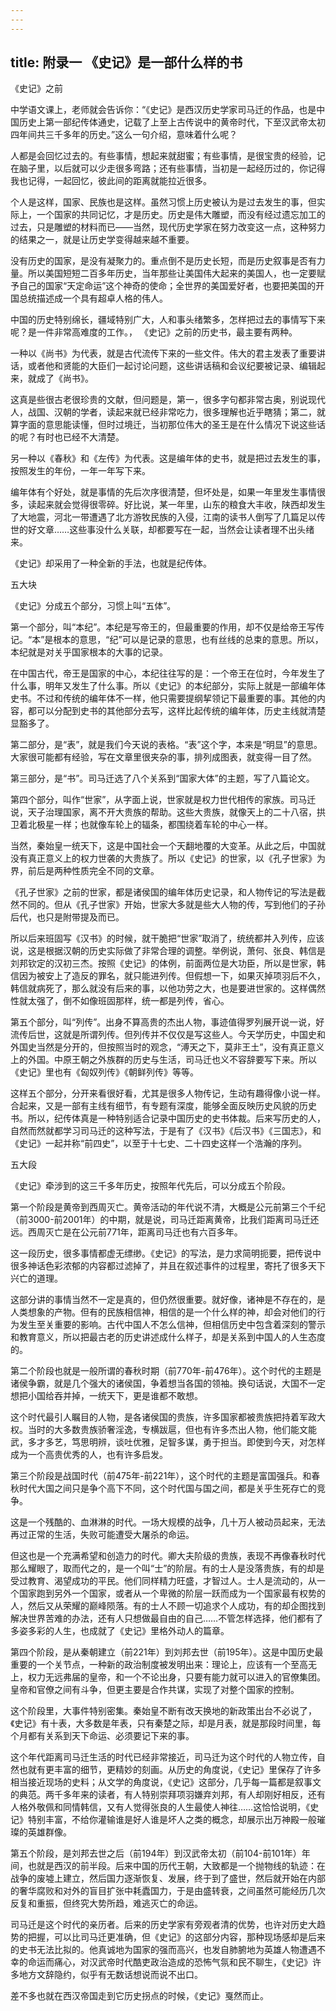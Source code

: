 ```yaml
---
---
---
```

title: 附录一 《史记》是一部什么样的书
---




《史记》之前

中学语文课上，老师就会告诉你：“《史记》是西汉历史学家司马迁的作品，也是中国历史上第一部纪传体通史，记载了上至上古传说中的黄帝时代，下至汉武帝太初四年间共三千多年的历史。”这么一句介绍，意味着什么呢？

人都是会回忆过去的。有些事情，想起来就甜蜜；有些事情，是很宝贵的经验，记在脑子里，以后就可以少走很多弯路；还有些事情，当初是一起经历过的，你记得我也记得，一起回忆，彼此间的距离就能拉近很多。

个人是这样，国家、民族也是这样。虽然习惯上历史被认为是过去发生的事，但实际上，一个国家的共同记忆，才是历史。历史是伟大雕塑，而没有经过遗忘加工的过去，只是雕塑的材料而已——当然，现代历史学家在努力改变这一点，这种努力的结果之一，就是让历史学变得越来越不重要。

没有历史的国家，是没有凝聚力的。重点倒不是历史长短，而是历史叙事是否有力量。所以美国短短二百多年历史，当年那些让美国伟大起来的美国人，也一定要赋予自己的国家“天定命运”这个神奇的使命；全世界的美国爱好者，也要把美国的开国总统描述成一个具有超卓人格的伟人。

中国的历史特别绵长，疆域特别广大，人和事头绪繁多，怎样把过去的事情写下来呢？是一件非常高难度的工作。， 《史记》之前的历史书，最主要有两种。

一种以《尚书》为代表，就是古代流传下来的一些文件。伟大的君主发表了重要讲话，或者他和贤能的大臣们一起讨论问题，这些讲话稿和会议纪要被记录、编辑起来，就成了《尚书》。

这真是些很古老很珍贵的文献，但问题是，第一，很多字句都非常古奥，别说现代人，战国、汉朝的学者，读起来就已经非常吃力，很多理解也近乎瞎猜；第二，就算字面的意思能读懂，但时过境迁，当初那位伟大的圣王是在什么情况下说这些话的呢？有时也已经不大清楚。

另一种以《春秋》和《左传》为代表。这是编年体的史书，就是把过去发生的事，按照发生的年份，一年一年写下来。

编年体有个好处，就是事情的先后次序很清楚，但坏处是，如果一年里发生事情很多，读起来就会觉得很零碎。好比说，某一年里，山东的粮食大丰收，陕西却发生了大地震，河北一带遭遇了北方游牧民族的入侵，江南的读书人倒写了几篇足以传世的好文章……这些事没什么关联，却都要写在一起，当然会让读者理不出头绪来。

《史记》却采用了一种全新的手法，也就是纪传体。

五大块

《史记》分成五个部分，习惯上叫“五体”。

第一个部分，叫“本纪”。本纪是写帝王的，但最重要的作用，却不仅是给帝王写传记。“本”是根本的意思，“纪”可以是记录的意思，也有丝线的总束的意思。所以，本纪就是对关乎国家根本的大事的记录。

在中国古代，帝王是国家的中心，本纪往往写的是：一个帝王在位时，今年发生了什么事，明年又发生了什么事。所以《史记》的本纪部分，实际上就是一部编年体史书。不过和传统的编年体不一样，他只需要提纲挈领记下最重要的事。其他的内容，都可以分配到史书的其他部分去写，这样比起传统的编年体，历史主线就清楚显豁多了。

第二部分，是“表”，就是我们今天说的表格。“表”这个字，本来是“明显”的意思。大家很可能都有经验，写在文章里很夹杂的事，排列成图表，就变得一目了然。

第三部分，是“书”。司马迁选了八个关系到“国家大体”的主题，写了八篇论文。

第四个部分，叫作“世家”，从字面上说，世家就是权力世代相传的家族。司马迁说，天子治理国家，离不开大贵族的帮助。这些大贵族，就像天上的二十八宿，拱卫着北极星一样；也就像车轮上的辐条，都围绕着车轮的中心一样。

当然，秦始皇一统天下，这是中国社会一个天翻地覆的大变革。从此之后，中国就没有真正意义上的权力世袭的大贵族了。所以《史记》的世家，以《孔子世家》为界，前后是两种性质完全不同的文章。

《孔子世家》之前的世家，都是诸侯国的编年体历史记录，和人物传记的写法是截然不同的。但从《孔子世家》开始，世家大多就是些大人物的传，写到他们的子孙后代，也只是附带提及而已。

所以后来班固写《汉书》的时候，就干脆把“世家”取消了，统统都并入列传，应该说，这是根据汉朝的历史实际做了非常合理的调整。举例说，萧何、张良、韩信是刘邦钦定的汉初三杰。按照《史记》的体例，前面两位是大功臣，所以是世家，韩信因为被安上了造反的罪名，就只能进列传。但假想一下，如果灭掉项羽后不久，韩信就病死了，那么就没有后来的事，以他功劳之大，也是要进世家的。这样偶然性就太强了，倒不如像班固那样，统一都是列传，省心。

第五个部分，叫“列传”。出身不算高贵的杰出人物，事迹值得罗列展开说一说，好流传后世，这就是所谓列传。但列传并不仅仅是写这些人。今天学历史，中国史和外国史当然是分开的，但按照当时的观念，“溥天之下，莫非王土”，没有真正意义上的外国。中原王朝之外族群的历史与生活，司马迁也义不容辞要写下来。所以《史记》里也有《匈奴列传》《朝鲜列传》等等。

这样五个部分，分开来看很好看，尤其是很多人物传记，生动有趣得像小说一样。合起来，又是一部有主线有细节，有专题有深度，能够全面反映历史风貌的历史书。所以，纪传体真是一种特别适合记录中国历史的史书体裁。后来写历史的人，自然而然就都学习司马迁的这种写法，于是有了《汉书》《后汉书》《三国志》，和《史记》一起并称“前四史”，以至于十七史、二十四史这样一个浩瀚的序列。

五大段

《史记》牵涉到的这三千多年历史，按照年代先后，可以分成五个阶段。

第一个阶段是黄帝到西周灭亡。黄帝活动的年代说不清，大概是公元前第三个千纪（前3000-前2001年）的中期，就是说，司马迁距离黄帝，比我们距离司马迁还远。西周灭亡是在公元前771年，距离司马迁也有六百多年。

这一段历史，很多事情都虚无缥缈。《史记》的写法，是力求简明扼要，把传说中很多神话色彩浓郁的内容都过滤掉了，并且在叙述事件的过程里，寄托了很多天下兴亡的道理。

这部分讲的事情当然不一定是真的，但仍然很重要。就好像，诸神是不存在的，是人类想象的产物。但有的民族相信神，相信的是一个什么样的神，却会对他们的行为发生至关重要的影响。古代中国人不怎么信神，但相信历史中包含着深刻的警示和教育意义，所以把最古老的历史讲述成什么样子，却是关系到中国人的人生态度的。

第二个阶段也就是一般所谓的春秋时期（前770年-前476年）。这个时代的主题是诸侯争霸，就是几个强大的诸侯国，争着想当各国的领袖。换句话说，大国不一定想把小国给吞并掉，一统天下，更是谁都不敢想。

这个时代最引人瞩目的人物，是各诸侯国的贵族，许多国家都被贵族把持着军政大权。当时的大多数贵族骄奢淫逸，专横跋扈，但也有许多杰出人物，他们能文能武，多才多艺，笃思明辨，谈吐优雅，足智多谋，勇于担当。即使到今天，对怎样成为一个高贵优秀的人，也有许多启发。

第三个阶段是战国时代（前475年-前221年），这个时代的主题是富国强兵。和春秋时代大国之间只是争个高下不同，这个时代国与国之间，都是关乎生死存亡的竞争。

这是一个残酷的、血淋淋的时代。一场大规模的战争，几十万人被动员起来，无法再过正常的生活，失败可能遭受大屠杀的命运。

但这也是一个充满希望和创造力的时代。卿大夫阶级的贵族，表现不再像春秋时代那么耀眼了，取而代之的，是一个叫“士”的阶层。有的士人是没落贵族，有的却是受过教育、渴望成功的平民。他们同样精力旺盛，才智过人。士人是流动的，从一个国家跑到另外一个国家，或者从一个卑微的阶层一跃而成为一个国家最有权势的人，然后又从荣耀的巅峰陨落。有的士人不顾一切追求个人成功，有的却企图找到解决世界苦难的办法，还有人只想做最自由的自己……不管怎样选择，他们都有了多姿多彩的人生，也成就了《史记》里格外动人的篇章。

第四个阶段，是从秦朝建立（前221年）到刘邦去世（前195年）。这是中国历史最重要的一个关节点，一种新的政治制度被发明出来：理论上，应该有一个至高无上，权力无远弗届的皇帝，和一个不论出身，只要有能力就可以进入的官僚集团。皇帝和官僚之间有斗争，但更主要是合作共谋，实现了对整个国家的控制。

这个阶段里，大事件特别密集。秦始皇不断有改天换地的新政策出台不必说了，《史记》有十表，大多数是年表，只有秦楚之际，却是月表，就是那段时间里，每个月都有关系到天下命运、必须要记下来的事。

这个年代距离司马迁生活的时代已经非常接近，司马迁为这个时代的人物立传，自然也就有更丰富的细节，更精妙的刻画。从历史的角度说，《史记》里保存了许多相当接近现场的史料；从文学的角度说，《史记》这部分，几乎每一篇都是叙事文的典范。两千多年来的读者，有人特别崇拜项羽嫌弃刘邦，有人却刚好相反，还有人格外敬佩和同情韩信，又有人觉得张良的人生最使人神往……这恰恰说明，《史记》特别丰富，不给你灌输谁是好人谁是坏人之类的概念，却展示出万神殿一般璀璨的英雄群像。

第五个阶段，是刘邦去世之后（前194年）到汉武帝太初（前104-前101年）年间，也就是西汉的前半段。后来中国的历代王朝，大致都是一个抛物线的轨迹：在战争的废墟上建立，然后国力逐渐恢复、发展，终于到了盛世，然后就开始在内部的奢华腐败和对外的盲目扩张中耗蠹国力，于是由盛转衰，之间虽然可能经历几次反复和重振，但终究大势所趋，难逃灭亡的命运。

司马迁是这个时代的亲历者。后来的历史学家有旁观者清的优势，也许对历史大趋势的把握，可以比司马迁更准确，但《史记》的这部分内容，那种现场感却是后来的史书无法比拟的。他真诚地为国家的强而高兴，也发自肺腑地为英雄人物遭遇不幸的命运而痛心，对汉武帝时代酷吏政治造成的恐怖气氛和民不聊生，《史记》许多地方文辞隐约，似乎有无数话想说而说不出口。

差不多也就在西汉帝国走到它历史拐点的时候，《史记》戛然而止。